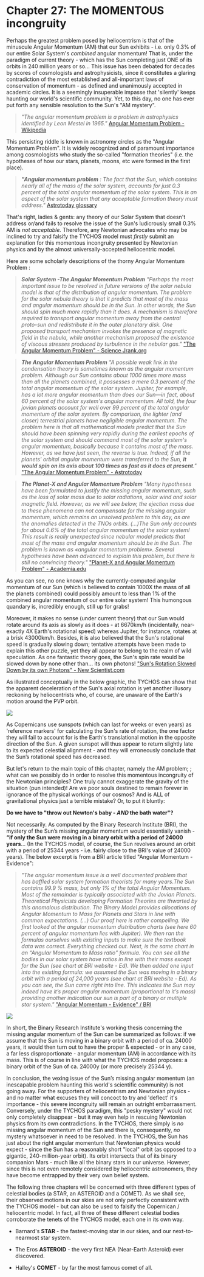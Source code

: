 Chapter 27: The MOMENTOUS incongruity
===========================================

Perhaps the greatest problem posed by heliocentrism is that of the minuscule Angular Momentum (AM) that our Sun exhibits - i.e. only 0.3% of our entire Solar System's _combined_ angular momentum! That is, under the paradigm of current theory - which has the Sun completing just ONE of its orbits in 240 million years or so... This issue has been debated for decades by scores of cosmologists and astrophysicists, since it constitutes a glaring contradiction of the most established and all-important laws of conservation of momentum - as defined and unanimously accepted in academic circles. It is a seemingly insuperable impasse that 'silently' keeps haunting our world's scientific community. Yet, to this day, no one has ever put forth any sensible resolution to the Sun's "AM mystery".  

> _"The angular momentum problem is a problem in astrophysics identified by Leon Mestel in 1965."_ [Angular Momentum Problem - Wikipedia](https://en.wikipedia.org/wiki/Angular_momentum_problem)

This persisting riddle is known in astronomy circles as the "Angular Momentum Problem". It is widely recognized and of paramount importance among cosmologists who study the so-called "formation theories" (i.e. the hypotheses of how our stars, planets, moons, etc were formed in the first place).

> _**"Angular momentum problem** : The fact that the Sun, which contains nearly all of the mass of the solar system, accounts for just 0.3 percent of the total angular momentum of the solar system. This is an aspect of the solar system that any acceptable formation theory must address."_
[Astrotoday glossary](https://lifeng.lamost.org/courses/astrotoday/CHAISSON/GLOSSARY/GLOSS_A.HTM#angular%20momentum%20problem)

That's right, ladies & gents: any theory of our Solar System that doesn't address or/and fails to resolve the issue of the Sun's ludicrously small 0.3% AM is _not acceptable._ Therefore, any Newtonian advocates who may be inclined to try and falsify the TYCHOS model must _firstly_ submit an explanation for this momentous incongruity presented by Newtonian physics and by the almost universally-accepted heliocentric model.  

Here are some scholarly descriptions of the thorny Angular Momentum Problem :

> _**Solar System -The Angular Momentum Problem** "Perhaps the most important issue to be resolved in future versions of the solar nebula model is that of the distribution of angular momentum. The problem for the solar nebula theory is that it predicts that most of the mass and angular momentum should be in the Sun. In other words, the Sun should spin much more rapidly than it does. A mechanism is therefore required to transport angular momentum away from the central proto-sun and redistribute it in the outer planetary disk. One proposed transport mechanism invokes the presence of magnetic field in the nebula, while another mechanism proposed the existence of viscous stresses produced by turbulence in the nebular gas."_ ["The Angular Momentum Problem" - Science Jrank.org](https://science.jrank.org/pages/6266/Solar-System-angular-momentum-problem.html)

> _**The Angular Momentum Problem** "A possible weak link in the condensation theory is sometimes known as the angular momentum problem. Although our Sun contains about 1000 times more mass than all the planets combined, it possesses a mere 0.3 percent of the total angular momentum of the solar system. Jupiter, for example, has a lot more angular momentum than does our Sun—in fact, about 60 percent of the solar system's angular momentum. All told, the four jovian planets account for well over 99 percent of the total angular momentum of the solar system. By comparison, the lighter (and closer) terrestrial planets have negligible angular momentum. The problem here is that all mathematical models predict that the Sun should have been spinning very rapidly during the earliest epochs of the solar system and should command most of the solar system's angular momentum, basically because it contains most of the mass. However, as we have just seen, the reverse is true. Indeed, if all the planets' orbital angular momentum were transferred to the Sun, **it would spin on its axis about 100 times as fast as it does at present**."_ ["The Angular Momentum Problem" - Astrotoday](https://lifeng.lamost.org/courses/astrotoday/CHAISSON/AT315/HTML/AT31505.HTM)

> _**The Planet-X and Angular Momentum Problem** "Many hypotheses have been formulated to justify the missing angular momentum, such as the loss of solar mass due to solar radiations, solar wind and solar magnetic ﬁeld. However, as we will see below, the ejection mass due to these phenomena can not compensate for the missing angular momentum, which remains an unsolved problem to this day, as are the anomalies detected in the TNOs orbits. (...)The Sun only accounts for about 0.6% of the total angular momentum of the solar system! This result is really unexpected since nebular model predicts that most of the mass and angular momentum should be in the Sun. The problem is known as «angular momentum problem». Several hypotheses have been advanced to explain this problem, but there is still no convincing theory."_ ["Planet-X and Angular Momentum Problem" - Academia.edu](https://www.academia.edu/32890375/The_Planet-X_and_Angular_Momentum_Problem)

As you can see, no one knows why the currently-computed angular momentum of our Sun (which is believed to contain 1000X the mass of all the planets combined) could possibly amount to less than 1% of the combined angular momentum of our entire solar system! This humongous quandary is, incredibly enough, still up for grabs!

Moreover, it makes no sense (under current theory) that our Sun would rotate around its axis as slowly as it does - at 6670km/h (incidentally, near-exactly 4X Earth's rotational speed) whereas Jupiter, for instance, rotates at a brisk 43000km/h. Besides, it is also believed that the Sun's rotational speed is gradually slowing down; tentative attempts have been made to explain this other puzzle, yet they all appear to belong to the realm of wild speculation. As one fantastic theory goes, the Sun's spin rate would be slowed down by none other than... its own photons! ["Sun's Rotation Slowed Down by its own Photons" - New Scientist.com](https://www.newscientist.com/article/2120202-suns-rotation-is-slowed-down-by-its-own-photons/) 

As illustrated conceptually in the below graphic, the TYCHOS can show that the apparent deceleration of the Sun's axial rotation is yet another illusory reckoning by heliocentrists who, of course, are unaware of the Earth's motion around the PVP orbit.  

![](https://septclues.com/TYCHOS/SUN_deceleration_illusion_01.jpg)

As Copernicans use sunspots (which can last for weeks or even years) as 'reference markers' for calculating the Sun's rate of rotation, the one factor they will fail to account for is the Earth's translational motion in the opposite direction of the Sun. A given sunspot will thus appear to return slightly late to its expected celestial alignment - and they will erroneously conclude that the Sun’s rotational speed has decreased.
 
But let's return to the main topic of this chapter, namely the AM problem; ; what can we possibly do in order to resolve this momentous incongruity of the Newtonian principles? One truly cannot exaggerate the gravity of the situation (pun intended)! Are we poor souls destined to remain forever in ignorance of the physical workings of our cosmos? And is ALL of gravitational physics just a terrible mistake? Or, to put it bluntly:

**Do we have to "throw out Newton's baby - _AND_ the bath water"?**

Not necessarily. As computed by the Binary Research Institute (BRI), the mystery of the Sun’s missing angular momentum would essentially vanish - **“if only the Sun were moving in a binary orbit with a period of 24000 years**... (In the TYCHOS model, of course, the Sun revolves around an orbit with a period of 25344 years - i.e. fairly close to the BRI's value of 24000 years). The below excerpt is from a BRI article titled "Angular Momentum - Evidence":

> _"The angular momentum issue is a well documented problem that has baffled solar system formation theorists for many years.The Sun contains 99.9 % mass, but only 1% of the total Angular Momentum. Most of the remainder is typically associated with the Jovian Planets. Theoretical Physicists developing Formation Theories are thwarted by this anomalous distribution. The Binary Model provides allocations of Angular Momentum to Mass for Planets and Stars in line with common expectations. (...) Our proof here is rather compelling. We first looked at the angular momentum distribution charts (see here 60 percent of angular momentum lies with Jupiter). We then ran the formulas ourselves with existing inputs to make sure the textbook data was correct. Everything checked out. Next, is the same chart in an “Angular Momentum to Mass ratio” formula. You can see all the bodies in our solar system have ratios in line with their mass except for the Sun (see chart at BRI website - Ed). We then added one input into the existing formula: we assumed the Sun was moving in a binary orbit with a period of 24,000 years (see chart at BRI website - Ed). As you can see, the Sun came right into line. This indicates the Sun may indeed have it’s proper angular momentum (proportional to it’s mass) providing another indication our sun is part of a binary or multiple star system."_ ["Angular Momentum - Evidence" / BRI](http://binaryresearchinstitute.com/bri/evidence/angular-momentum/) 

![](https://septclues.com/TYCHOS/AngularMomentum_of_the_SUN_01.jpg)

In short, the Binary Research Institute's working thesis concerning the missing angular momentum of the Sun can be summarized as follows: if we assume that the Sun is moving in a binary orbit with a period of ca. 24000 years, it would then turn out to have the proper & expected - or in any case, a far less disproportionate - angular momentum (AM) in accordance with its mass. This is of course in line with what the TYCHOS model proposes: a binary orbit of the Sun of ca. 24000y (or more precisely 25344 y).  

In conclusion, the vexing issue of the Sun’s missing angular momentum (an inescapable problem haunting this world's scientific community) is not going away. For the supporters of heliocentrism and Newtonian physics - and no matter what excuses they will concoct to try and 'deflect' it's importance - this severe incongruity will remain an outright embarrassment. Conversely, under the TYCHOS paradigm, this "pesky mystery" would not only completely disappear - but it may even help in rescuing Newtonian physics from its own contradictions. In the TYCHOS, there simply is _no_ missing angular momentum of the Sun and there is, consequently, _no_ mystery whatsoever in need to be resolved. In the TYCHOS, the Sun has just about the right angular momentum that Newtonian physics would expect - since the Sun has a reasonably short "local" orbit (as opposed to a gigantic, 240-million-year orbit). Its orbit intersects that of its binary companion Mars - much like all the binary stars in our universe. However, since this is not even remotely considered by heliocentric astronomers, they have become entrapped by their very own belief system. 

The following three chapters will be concerned with three different types of celestial bodies (a STAR, an ASTEROID and a COMET). As we shall see, their observed motions in our skies are not only perfectly consistent with the TYCHOS model - but can also be used to falsify the Copernican / heliocentric model. In fact, all three of these different celestial bodies corroborate the tenets of the TYCHOS model, each one in its own way. 

- Barnard's **STAR** - the fastest-moving star in our skies, and our next-to-nearmost star system.

- The Eros **ASTEROID** - the very first NEA (Near-Earth Asteroid) ever discovered.

- Halley's **COMET** - by far the most famous comet of all.
